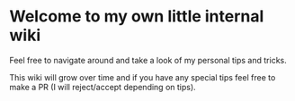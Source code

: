 # Welcome to my own little internal wiki

Feel free to navigate around and take a look of my personal tips and tricks.

This wiki will grow over time and if you have any special tips feel free to make a PR (I will reject/accept depending on tips).
